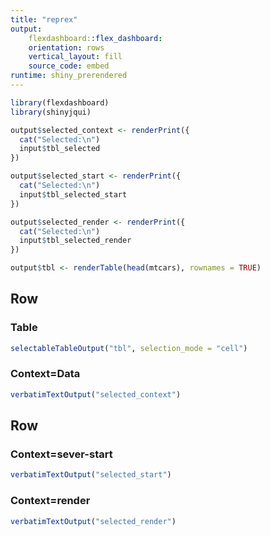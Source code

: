 ---
title: "reprex"
output: 
    flexdashboard::flex_dashboard:
    orientation: rows
    vertical_layout: fill
    source_code: embed
runtime: shiny_prerendered
---

```{r global, include=FALSE}
library(flexdashboard)
library(shinyjqui)
```


```{r context="server"}
output$selected_context <- renderPrint({
  cat("Selected:\n")
  input$tbl_selected
})

output$selected_start <- renderPrint({
  cat("Selected:\n")
  input$tbl_selected_start
})

output$selected_render <- renderPrint({
  cat("Selected:\n")
  input$tbl_selected_render
})

output$tbl <- renderTable(head(mtcars), rownames = TRUE)
```


Row 
----

### Table

```{r}
selectableTableOutput("tbl", selection_mode = "cell")
```

### Context=Data

```{r}
verbatimTextOutput("selected_context")
```


Row 
----

### Context=sever-start

```{r}
verbatimTextOutput("selected_start")
```


### Context=render

```{r}
verbatimTextOutput("selected_render")
```
